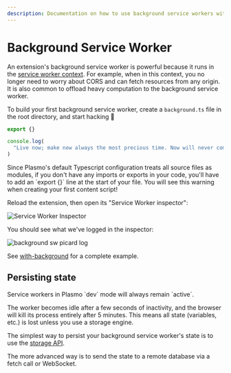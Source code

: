 ```yaml
---
description: Documentation on how to use background service workers with Plasmo.
---
```



# Background Service Worker

An extension's background service worker is powerful because it runs in the [service worker context](https://developer.mozilla.org/en-US/docs/Web/API/Service_Worker_API/Using_Service_Workers). For example, when in this context, you no longer need to worry about CORS and can fetch resources from any origin. It is also common to offload heavy computation to the background service worker.

To build your first background service worker, create a `background.ts` file in the root directory, and start hacking 💪

```ts filename="background.ts"
export {}

console.log(
  "Live now; make now always the most precious time. Now will never come again."
)
```

<Callout emoji="⚠️">
  Since Plasmo's default Typescript configuration treats all source files as
  modules, if you don't have any imports or exports in your code, you'll have to
  add an `export {}` line at the start of your file. You will see this warning
  when creating your first content script!
</Callout>

Reload the extension, then open its "Service Worker inspector":

![Service Worker Inspector](@screenshots/inspect-background-service-worker.png)

You should see what we've logged in the inspector:

![background sw picard log](@screenshots/bgsw-console-message.png)

See [with-background](https://github.com/PlasmoHQ/examples/tree/main/with-background) for a complete example.

## Persisting state

<Callout emoji="⚠️">
  Service workers in Plasmo `dev` mode will always remain `active`.
</Callout>

The worker becomes idle after a few seconds of inactivity, and the browser will kill its process entirely after 5 minutes. This means all state (variables, etc.) is lost unless you use a storage engine.

The simplest way to persist your background service worker's state is to use the [storage API](/framework/storage).

The more advanced way is to send the state to a remote database via a fetch call or WebSocket.
